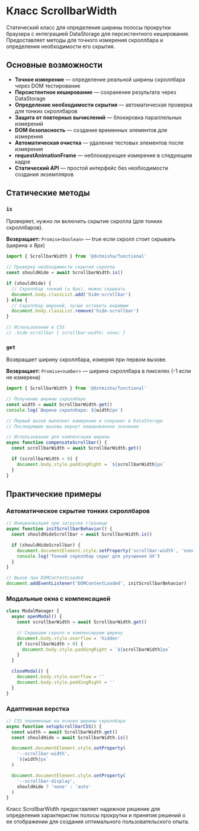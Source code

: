 
<Meta title='@dxtmisha/functional/ru/Classes/ScrollbarWidth'/>

# Класс ScrollbarWidth

Статический класс для определения ширины полосы прокрутки браузера с интеграцией DataStorage для персистентного кеширования. Предоставляет методы для точного измерения скроллбара и определения необходимости его скрытия.

## Основные возможности

- **Точное измерение** — определение реальной ширины скроллбара через DOM тестирование
- **Персистентное кеширование** — сохранение результата через DataStorage
- **Определение необходимости скрытия** — автоматическая проверка для тонких скроллбаров
- **Защита от повторных вычислений** — блокировка параллельных измерений
- **DOM безопасность** — создание временных элементов для измерения
- **Автоматическая очистка** — удаление тестовых элементов после измерения
- **requestAnimationFrame** — неблокирующее измерение в следующем кадре
- **Статический API** — простой интерфейс без необходимости создания экземпляров

## Статические методы

### `is`

Проверяет, нужно ли включить скрытие скролла (для тонких скроллбаров).

**Возвращает:** `Promise<boolean>` — true если скролл стоит скрывать (ширина ≤ 8px)

```javascript
import { ScrollbarWidth } from '@dxtmisha/functional'

// Проверка необходимости скрытия скролла
const shouldHide = await ScrollbarWidth.is()

if (shouldHide) {
  // Скроллбар тонкий (≤ 8px), можно скрывать
  document.body.classList.add('hide-scrollbar')
} else {
  // Скроллбар широкий, лучше оставить видимым
  document.body.classList.remove('hide-scrollbar')
}

// Использование в CSS
// .hide-scrollbar { scrollbar-width: none; }
```

### `get`

Возвращает ширину скроллбара, измеряя при первом вызове.

**Возвращает:** `Promise<number>` — ширина скроллбара в пикселях (-1 если не измерена)

```javascript
import { ScrollbarWidth } from '@dxtmisha/functional'

// Получение ширины скроллбара
const width = await ScrollbarWidth.get()
console.log(`Ширина скроллбара: ${width}px`)

// Первый вызов выполнит измерение и сохранит в DataStorage
// Последующие вызовы вернут кешированное значение

// Использование для компенсации ширины
async function compensateScrollbar() {
  const scrollbarWidth = await ScrollbarWidth.get()

  if (scrollbarWidth > 0) {
    document.body.style.paddingRight = `${scrollbarWidth}px`
  }
}
```

## Практические примеры

### Автоматическое скрытие тонких скроллбаров

```javascript
// Инициализация при загрузке страницы
async function initScrollbarBehavior() {
  const shouldHideScrollbar = await ScrollbarWidth.is()

  if (shouldHideScrollbar) {
    document.documentElement.style.setProperty('scrollbar-width', 'none')
    console.log('Тонкий скроллбар скрыт для улучшения UX')
  }
}

// Вызов при DOMContentLoaded
document.addEventListener('DOMContentLoaded', initScrollbarBehavior)
```

### Модальные окна с компенсацией

```javascript
class ModalManager {
  async openModal() {
    const scrollbarWidth = await ScrollbarWidth.get()

    // Скрываем скролл и компенсируем ширину
    document.body.style.overflow = 'hidden'
    if (scrollbarWidth > 0) {
      document.body.style.paddingRight = `${scrollbarWidth}px`
    }
  }

  closeModal() {
    document.body.style.overflow = ''
    document.body.style.paddingRight = ''
  }
}
```

### Адаптивная верстка

```javascript
// CSS переменные на основе ширины скроллбара
async function setupScrollbarCSS() {
  const width = await ScrollbarWidth.get()
  const shouldHide = await ScrollbarWidth.is()

  document.documentElement.style.setProperty(
    '--scrollbar-width',
    `${width}px`
  )

  document.documentElement.style.setProperty(
    '--scrollbar-display',
    shouldHide ? 'none' : 'auto'
  )
}
```

Класс ScrollbarWidth предоставляет надежное решение для определения характеристик полосы прокрутки и принятия решений о ее отображении для создания оптимального пользовательского опыта.
